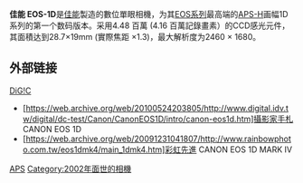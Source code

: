 {{Expert|time=2015-12-14T03:31:21+00:00}}
{{Infobox Digicam
| model   = 佳能 EOS 1D系列
| image = [[File:Canon_EOS-1D.jpg|200px]]
| kind = [[数码单镜反光相机|数码单镜反光相机]]
| sensor = 28.7×19.1mm APS-H Size CCD
| res = 約415萬[[畫素|畫素]]
| lens = [[佳能EF接環鏡頭列表|佳能EF接環鏡頭列表]]
| viewfinder = 100%覆盖光学取景器
| storage = [[CF卡|CF卡]]（Type I或Type II）
| shutter = 电子控制焦平面[[快门|快门]]
| shutterRange = 30 到 1/16000 秒
| metering = TTL, 全光圈, 21区
| emode = 全自动曝光，程序曝光，[[快门优先|快门优先]]曝光，[[光圈优先|光圈优先]]曝光，手动曝光
| mmode = 评价，局部，点测光，中央加权
| farea = 
| fmode = 单次、AI伺服、AI焦点、手动对焦
| cont = 可达 8张每秒
| speedRange = 200–1600 (经扩展可达100 至 3200)
| rearLCD = {{convert|2.0|in|mm}}, 12萬畫數
| weight = 1250 g (仅机身)
| battery =Ni-MH NP-E3 
| obp =
}}


'''佳能 EOS-1D'''是[[佳能|佳能]]製造的數位單眼相機，为其[[佳能EOS系列|EOS系列]]最高端的[[APS-H|APS-H]]画幅1D系列的第一个数码版本。采用4.48 百萬 (4.16 百萬記錄畫素）的CCD感光元件，其面積达到28.7×19mm (實際焦距 ×1.3)，最大解析度为2460 × 1680。

==外部链接==
[[DiG!C|DiG!C]]

* [https://web.archive.org/web/20100524203805/http://www.digital.idv.tw/digital/dc-test/Canon/CanonEOS1D/intro/canon-eos1d.htm]攝影家手札 CANON EOS 1D
* [https://web.archive.org/web/20091231041807/http://www.rainbowphoto.com.tw/eos1dmk4/main_1dmk4.htm]彩虹先進 CANON EOS 1D MARK IV

{{Canon DSLR cameras}}
{{DSLR cameras with movie mode}}

[[Category:佳能數位單眼相機|APS]]
[[Category:2002年面世的相機|Category:2002年面世的相機]]